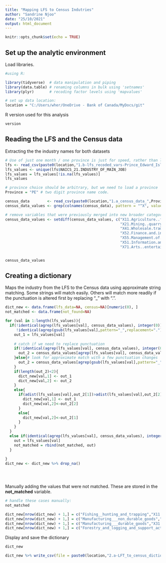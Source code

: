 ---
title: "Mapping LFS to Census Indutries"
author: "Sandrine Njoo"
date: "25/10/2021"
output: html_document
---

```{r setup, include=FALSE}
knitr::opts_chunk$set(echo = TRUE)
```

## Set up the analytic environment
Load libraries.
```{r library, warning = FALSE, message = FALSE}
#using R:

library(tidyverse)  # data manipulation and piping
library(data.table) # renaming columns in bulk using 'setnames'
library(plyr)       # recoding factor levels using 'mapvalues'  

# set up data location:
location = "C:/Users/wher/OneDrive - Bank of Canada/MyDocs/git"

```
R version used for this analysis

```{r}
version
```



## Reading the LFS and the Census data 
Extracting the the industry names for both datasets 

```{r lfsload, warning = FALSE, message = FALSE}
# Use of just one month / one province is just for speed, rather than loading the full country, for example: '1.b-lfs_data_recoded_vars-from-2021-09.csv'
lfs <- read_csv(paste0(location,"1.b-lfs_recoded_vars-Prince_Edward_Island-2021-09.csv"))
lfs_values <- unique(lfs$NAICS_21.INDUSTRY_OF_MAIN_JOB)
lfs_values = lfs_values[!is.na(lfs_values)]
lfs_values
```

```{r, warning = FALSE, message = FALSE}

# province choice should be arbitrary, but we need to load a province
Province = "PE" # two digit province name code.

census_data        <- read_csv(paste0(location,"1.a_census_data_",Province,".csv"))
census_data_values <- grep(colnames(census_data), pattern = "^X", value = TRUE)

# remove variables that were previously merged into new broader categories: 
census_data_values <- setdiff(census_data_values, c("X11.Agriculture..forestry..fishing.and.hunting",
                                                    "X21.Mining..quarrying..and.oil.and.gas.extraction",
                                                    "X41.Wholesale.trade","X44.45.Retail.trade",
                                                    "X52.Finance.and.insurance","X53.Real.estate.and.rental.and.leasing",
                                                    "X55.Management.of.companies.and.enterprises","X56.Administrative.and.support..waste.management.and.remediation.services",
                                                    "X51.Information.and.cultural.industries",
                                                    "X71.Arts..entertainment.and.recreation"))


census_data_values
```

## Creating a dictionary

Maps the industry from the LFS to the Census data using approximate string matching.  Some strings will match easily.  Others will match more readily if the punctuation is altered first by replacing "_" with ".".
```{r}
dict_new <- data.frame(lfs_data=NA, census=NA)[numeric(0), ]
not_matched <- data.frame(not_found=NA)

for (val in 1:length(lfs_values)){
  if(!identical(agrep(lfs_values[val], census_data_values), integer(0)) | # try as is
     !identical(agrep(gsub(lfs_values[val],pattern="_",replacement="."), census_data_values), integer(0))){ # look for approximate match with a few punctuation changes
    out_1 = lfs_values[val]
    
    # catch if we need to replace punctuation
    if(!identical(agrep(lfs_values[val], census_data_values), integer(0))){
      out_2 = census_data_values[agrep(lfs_values[val], census_data_values)]
    }else{# look for approximate match with a few punctuation changes
      out_2 = census_data_values[agrep(gsub(lfs_values[val],pattern="_",replacement="."), census_data_values)]
    }
    if(length(out_2)<2){
      dict_new[val,1] <- out_1
      dict_new[val,2] <- out_2
    }
    else{
      if(adist(lfs_values[val],out_2[1])>adist(lfs_values[val],out_2[2])){
        dict_new[val,1] <- out_1
        dict_new[val,2]<-out_2[2]
      }
      else{
        dict_new[val,2]<-out_2[1]
      }
    }
  }
  else if(identical(agrep(lfs_values[val], census_data_values), integer(0))){
    out = lfs_values[val]
    not_matched = rbind(not_matched, out)
  }
  
}
dict_new <- dict_new %>% drop_na()


  
```

Manually adding the values that were not matched.  These are stored in the **not_matched** variable.
```{r}
# handle these cases manually:
not_matched

dict_new[nrow(dict_new) + 1,] = c("Fishing__hunting_and_trapping","X11.Agriculture.forestry.fishing.hunting.21.Mining.quarrying.and.oil.and.gas.extraction")
dict_new[nrow(dict_new) + 1,] = c("Manufacturing___non_durable_goods","X31.33.Manufacturing")
dict_new[nrow(dict_new) + 1,] = c("Manufacturing___durable_goods","X31.33.Manufacturing")
dict_new[nrow(dict_new) + 1,] = c("Forestry_and_logging_and_support_activities_for_forestry","X11.Agriculture.forestry.fishing.hunting.21.Mining.quarrying.and.oil.and.gas.extraction")
```


Display and save the dictionary
```{r}
dict_new

dict_new %>% write_csv(file = paste0(location,"2.a-LFT_to_census_dictionary.csv"))
```
